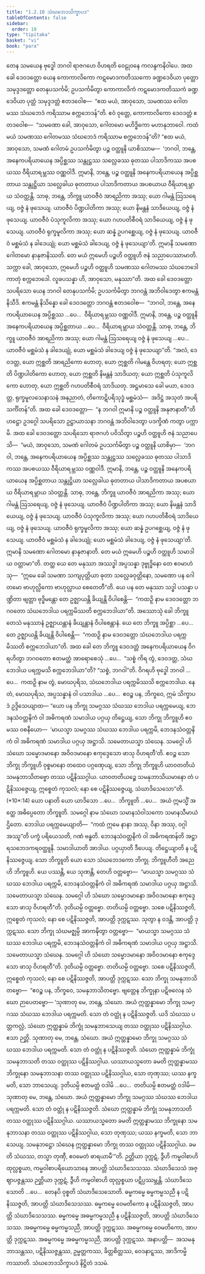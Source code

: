 ```yaml
---
title: "1.2.10 သံဃဘေဒသိက္ခာပဒ"
tableOfContents: false
sidebar:
  order: 10
type: "tipitaka"
basket: "vi"
book: "para"
---
```



<DynamicBreadcrumb />

<Division number="409" book="para" e="ch" v="1" p="263">

<Paragraph number="1673" book="para">
တေန သမယေန ဗုဒ္ဓေါ ဘဂဝါ ရာဇဂဟေ ဝိဟရတိ ဝေဠုဝနေ ကလန္ဒကနိဝါပေ. အထ ခေါ ဒေဝဒတ္တော ယေန ကောကာလိကော ကဋမောဒကတိဿကော ခဏ္ဍဒေဝိယာ ပုတ္တော သမုဒ္ဒဒတ္တော တေနုပသင်္ကမိ; ဥပသင်္ကမိတွာ ကောကာလိကံ ကဋမောဒကတိဿကံ ခဏ္ဍဒေဝိယာ ပုတ္တံ သမုဒ္ဒဒတ္တံ ဧတဒဝေါစ—  “ဧထ မယံ, အာဝုသော, သမဏဿ ဂေါတမဿ သံဃဘေဒံ ကရိဿာမ စက္ကဘေဒန်”တိ. ဧဝံ ဝုတ္တေ, ကောကာလိကော ဒေဝဒတ္တံ ဧတဒဝေါစ—  “သမဏော ခေါ, အာဝုသော, ဂေါတမော မဟိဒ္ဓိကော မဟာနုဘာဝေါ. ကထံ မယံ သမဏဿ ဂေါတမဿ သံဃဘေဒံ ကရိဿာမ စက္ကဘေဒန်”တိ? “ဧထ မယံ, အာဝုသော, သမဏံ ဂေါတမံ ဥပသင်္ကမိတွာ ပဉ္စ ဝတ္ထူနိ ယာစိဿာမ—  ‘ဘဂဝါ, ဘန္တေ, အနေကပရိယာယေန အပ္ပိစ္ဆဿ သန္တုဋ္ဌဿ သလ္လေခဿ ဓုတဿ ပါသာဒိကဿ အပစယဿ ဝီရိယာရမ္ဘဿ ဝဏ္ဏဝါဒီ. ဣမာနိ, ဘန္တေ, ပဉ္စ ဝတ္ထူနိ အနေကပရိယာယေန အပ္ပိစ္ဆတာယ သန္တုဋ္ဌိယာ သလ္လေခါယ ဓုတတာယ ပါသာဒိကတာယ အပစယာယ ဝီရိယာရမ္ဘာယ သံဝတ္တန္တိ. သာဓု, ဘန္တေ, ဘိက္ခူ ယာဝဇီဝံ အာရညိကာ အဿု; ယော ဂါမန္တံ ဩသရေယျ, ဝဇ္ဇံ နံ ဖုသေယျ. ယာဝဇီဝံ ပိဏ္ဍပါတိကာ အဿု; ယော နိမန္တနံ သာဒိယေယျ, ဝဇ္ဇံ နံ ဖုသေယျ. ယာဝဇီဝံ ပံသုကူလိကာ အဿု; ယော ဂဟပတိစီဝရံ သာဒိယေယျ, ဝဇ္ဇံ နံ ဖုသေယျ. ယာဝဇီဝံ ရုက္ခမူလိကာ အဿု; ယော ဆန္နံ ဥပဂစ္ဆေယျ, ဝဇ္ဇံ နံ ဖုသေယျ. ယာဝဇီဝံ မစ္ဆမံသံ န ခါဒေယျုံ; ယော မစ္ဆမံသံ ခါဒေယျ, ဝဇ္ဇံ နံ ဖုသေယျာ’တိ. ဣမာနိ သမဏော ဂေါတမော နာနုဇာနိဿတိ. တေ မယံ ဣမေဟိ ပဉ္စဟိ ဝတ္ထူဟိ ဇနံ သညာပေဿာမာတိ. သက္ကာ ခေါ, အာဝုသော, ဣမေဟိ ပဉ္စဟိ ဝတ္ထူဟိ သမဏဿ ဂေါတမဿ သံဃဘေဒေါ ကာတုံ စက္ကဘေဒေါ. လူခပသန္နာ ဟိ, အာဝုသော, မနုဿာ”တိ.
</Paragraph>

<Paragraph number="1674" book="para">
အထ ခေါ ဒေဝဒတ္တော သပရိသော ယေန ဘဂဝါ တေနုပသင်္ကမိ; ဥပသင်္ကမိတွာ ဘဂဝန္တံ အဘိဝါဒေတွာ ဧကမန္တံ နိသီဒိ. ဧကမန္တံ နိသိန္နော ခေါ ဒေဝဒတ္တော ဘဂဝန္တံ ဧတဒဝေါစ—  “ဘဂဝါ, ဘန္တေ, အနေကပရိယာယေန အပ္ပိစ္ဆဿ …ပေ…  ဝီရိယာရမ္ဘဿ ဝဏ္ဏဝါဒီ. ဣမာနိ, ဘန္တေ, ပဉ္စ ဝတ္ထူနိ အနေကပရိယာယေန အပ္ပိစ္ဆတာယ …ပေ…  ဝီရိယာရမ္ဘာယ သံဝတ္တန္တိ. သာဓု, ဘန္တေ, ဘိက္ခူ ယာဝဇီဝံ အာရညိကာ အဿု; ယော ဂါမန္တံ ဩသရေယျ ဝဇ္ဇံ နံ ဖုသေယျ …ပေ…  ယာဝဇီဝံ မစ္ဆမံသံ န ခါဒေယျုံ, ယော မစ္ဆမံသံ ခါဒေယျ ဝဇ္ဇံ နံ ဖုသေယျာ”တိ. “အလံ, ဒေဝဒတ္တ, ယော ဣစ္ဆတိ အာရညိကော ဟောတု, ယော ဣစ္ဆတိ ဂါမန္တေ ဝိဟရတု; ယော ဣစ္ဆတိ ပိဏ္ဍပါတိကော ဟောတု, ယော ဣစ္ဆတိ နိမန္တနံ သာဒိယတု; ယော ဣစ္ဆတိ ပံသုကူလိကော ဟောတု, ယော ဣစ္ဆတိ ဂဟပတိစီဝရံ သာဒိယတု. အဋ္ဌမာသေ ခေါ မယာ, ဒေဝဒတ္တ, ရုက္ခမူလသေနာသနံ အနုညာတံ, တိကောဋိပရိသုဒ္ဓံ မစ္ဆမံသံ—  အဒိဋ္ဌံ အသုတံ အပရိသင်္ကိတန်”တိ. အထ ခေါ ဒေဝဒတ္တော—  “န ဘဂဝါ ဣမာနိ ပဉ္စ ဝတ္ထူနိ အနုဇာနာတီ”တိ ဟဋ္ဌော ဥဒဂ္ဂေါ သပရိသော ဥဋ္ဌာယာသနာ ဘဂဝန္တံ အဘိဝါဒေတွာ ပဒက္ခိဏံ ကတွာ ပက္ကာမိ.
</Paragraph>

</Division>
<Division number="410" book="para" e="ch" v="1" p="264">

<Paragraph number="1675" book="para">
အထ ခေါ ဒေဝဒတ္တော သပရိသော ရာဇဂဟံ ပဝိသိတွာ ပဉ္စဟိ ဝတ္ထူဟိ ဇနံ သညာပေသိ—  “မယံ, အာဝုသော, သမဏံ ဂေါတမံ ဥပသင်္ကမိတွာ ပဉ္စ ဝတ္ထူနိ ယာစိမှာ—  ‘ဘဂဝါ, ဘန္တေ, အနေကပရိယာယေန အပ္ပိစ္ဆဿ သန္တုဋ္ဌဿ သလ္လေခဿ ဓုတဿ ပါသာဒိကဿ အပစယဿ ဝီရိယာရမ္ဘဿ ဝဏ္ဏဝါဒီ. ဣမာနိ, ဘန္တေ, ပဉ္စ ဝတ္ထူနိ အနေကပရိယာယေန အပ္ပိစ္ဆတာယ သန္တုဋ္ဌိယာ သလ္လေခါယ ဓုတတာယ ပါသာဒိကတာယ အပစယာယ ဝီရိယာရမ္ဘာယ သံဝတ္တန္တိ. သာဓု, ဘန္တေ, ဘိက္ခူ ယာဝဇီဝံ အာရညိကာ အဿု; ယော ဂါမန္တံ ဩသရေယျ, ဝဇ္ဇံ နံ ဖုသေယျ. ယာဝဇီဝံ ပိဏ္ဍပါတိကာ အဿု; ယော နိမန္တနံ သာဒိယေယျ, ဝဇ္ဇံ နံ ဖုသေယျ. ယာဝဇီဝံ ပံသုကူလိကာ အဿု; ယော ဂဟပတိစီဝရံ သာဒိယေယျ, ဝဇ္ဇံ နံ ဖုသေယျ. ယာဝဇီဝံ ရုက္ခမူလိကာ အဿု; ယော ဆန္နံ ဥပဂစ္ဆေယျ, ဝဇ္ဇံ နံ ဖုသေယျ. ယာဝဇီဝံ မစ္ဆမံသံ န ခါဒေယျုံ; ယော မစ္ဆမံသံ ခါဒေယျ, ဝဇ္ဇံ နံ ဖုသေယျာ’တိ. ဣမာနိ သမဏော ဂေါတမော နာနုဇာနာတိ. တေ မယံ ဣမေဟိ ပဉ္စဟိ ဝတ္ထူဟိ သမာဒါယ ဝတ္တာမာ”တိ.
</Paragraph>

<Paragraph number="1676" book="para">
တတ္ထ ယေ တေ မနုဿာ အဿဒ္ဓါ အပ္ပသန္နာ ဒုဗ္ဗုဒ္ဓိနော တေ ဧဝမာဟံသု—  “ဣမေ ခေါ သမဏာ သကျပုတ္တိယာ ဓုတာ သလ္လေခဝုတ္တိနော, သမဏော ပန ဂေါတမော ဗာဟုလ္လိကော ဗာဟုလ္လာယ စေတေတီ”တိ. ယေ ပန တေ မနုဿာ သဒ္ဓါ ပသန္နာ ပဏ္ဍိတာ ဗျတ္တာ ဗုဒ္ဓိမန္တော တေ ဥဇ္ဈာယန္တိ ခိယျန္တိ ဝိပါစေန္တိ—  “ကထဉှိ နာမ ဒေဝဒတ္တော ဘဂဝတော သံဃဘေဒါယ ပရက္ကမိဿတိ စက္ကဘေဒါယာ”တိ.
</Paragraph>

<Paragraph number="1677" book="para">
အဿောသုံ ခေါ ဘိက္ခူ တေသံ မနုဿာနံ ဥဇ္ဈာယန္တာနံ ခိယျန္တာနံ ဝိပါစေန္တာနံ. ယေ တေ ဘိက္ခူ အပ္ပိစ္ဆာ …ပေ…  တေ ဥဇ္ဈာယန္တိ ခိယျန္တိ ဝိပါစေန္တိ—  “ကထဉှိ နာမ ဒေဝဒတ္တော သံဃဘေဒါယ ပရက္ကမိဿတိ စက္ကဘေဒါယာ”တိ.
</Paragraph>

<Paragraph number="1678" book="para">
အထ ခေါ တေ ဘိက္ခူ ဒေဝဒတ္တံ အနေကပရိယာယေန ဝိဂရဟိတွာ ဘဂဝတော ဧတမတ္ထံ အာရောစေသုံ …ပေ…  “သစ္စံ ကိရ တွံ, ဒေဝဒတ္တ, သံဃဘေဒါယ ပရက္ကမသိ စက္ကဘေဒါယာ”တိ? “သစ္စံ, ဘဂဝါ”တိ. ဝိဂရဟိ ဗုဒ္ဓေါ ဘဂဝါ …ပေ…  ကထဉှိ နာမ တွံ, မောဃပုရိသ, သံဃဘေဒါယ ပရက္ကမိဿသိ စက္ကဘေဒါယ. နေတံ, မောဃပုရိသ, အပ္ပသန္နာနံ ဝါ ပသာဒါယ …ပေ…  ဧဝဉ္စ ပန, ဘိက္ခဝေ, ဣမံ သိက္ခာပဒံ ဥဒ္ဒိသေယျာထ—
</Paragraph>

</Division>
<Division number="411" book="para" e="ch" v="1" p="265">

<Paragraph number="1679" book="para">
<Emphasis>“ယော ပန ဘိက္ခု သမဂ္ဂဿ သံဃဿ ဘေဒါယ ပရက္ကမေယျ, ဘေဒနသံဝတ္တနိကံ ဝါ အဓိကရဏံ သမာဒါယ ပဂ္ဂယှ တိဋ္ဌေယျ, သော ဘိက္ခု ဘိက္ခူဟိ ဧဝမဿ ဝစနီယော—  ‘မာယသ္မာ သမဂ္ဂဿ သံဃဿ ဘေဒါယ ပရက္ကမိ, ဘေဒနသံဝတ္တနိကံ ဝါ အဓိကရဏံ သမာဒါယ ပဂ္ဂယှ အဋ္ဌာသိ. သမေတာယသ္မာ သံဃေန. သမဂ္ဂေါ ဟိ သံဃော သမ္မောဒမာနော အဝိဝဒမာနော ဧကုဒ္ဒေသော ဖာသု ဝိဟရတီ’တိ. ဧဝဉ္စ သော ဘိက္ခု ဘိက္ခူဟိ ဝုစ္စမာနော တထေဝ ပဂ္ဂဏှေယျ, သော ဘိက္ခု ဘိက္ခူဟိ ယာဝတတိယံ သမနုဘာသိတဗ္ဗော တဿ ပဋိနိဿဂ္ဂါယ. ယာဝတတိယဉ္စေ သမနုဘာသိယမာနော တံ ပဋိနိဿဇ္ဇေယျ, ဣစ္စေတံ ကုသလံ; နော စေ ပဋိနိဿဇ္ဇေယျ, သံဃာဒိသေသော”</Emphasis>တိ. (*10*:<Emphasis>14</Emphasis>)
</Paragraph>

</Division>
<Division number="412" book="para" e="ch" v="1" p="265">

<Paragraph number="1680" book="para">
<Emphasis>ယော ပနာ</Emphasis>တိ ယော ယာဒိသော …ပေ…  <Emphasis>ဘိက္ခူ</Emphasis>တိ …ပေ…  အယံ ဣမသ္မိံ အတ္ထေ အဓိပ္ပေတော ဘိက္ခူတိ.
</Paragraph>

<Paragraph number="1681" book="para">
<Emphasis>သမဂ္ဂေါ</Emphasis> နာမ <Emphasis>သံဃော</Emphasis> သမာနသံဝါသကော သမာနသီမာယံ ဌိတော.
</Paragraph>

<Paragraph number="1682" book="para">
<Emphasis>ဘေဒါယ ပရက္ကမေယျာ</Emphasis>တိ—  “ကထံ ဣမေ နာနာ အဿု, ဝိနာ အဿု, ဝဂ္ဂါ အဿူ”တိ ပက္ခံ ပရိယေသတိ, ဂဏံ ဗန္ဓတိ.
</Paragraph>

<Paragraph number="1683" book="para">
<Emphasis>ဘေဒနသံဝတ္တနိကံ ဝါ အဓိကရဏန်</Emphasis>တိ အဋ္ဌာရသဘေဒကရဝတ္ထူနိ.
</Paragraph>

<Paragraph number="1684" book="para">
<Emphasis>သမာဒါယာ</Emphasis>တိ အာဒါယ.
</Paragraph>

<Paragraph number="1685" book="para">
<Emphasis>ပဂ္ဂယှာ</Emphasis>တိ ဒီပေယျ.
</Paragraph>

<Paragraph number="1686" book="para">
<Emphasis>တိဋ္ဌေယျာ</Emphasis>တိ န ပဋိနိဿဇ္ဇေယျ.
</Paragraph>

<Paragraph number="1687" book="para">
<Emphasis>သော ဘိက္ခူ</Emphasis>တိ ယော သော သံဃဘေဒကော ဘိက္ခု.
</Paragraph>

<Paragraph number="1688" book="para">
<Emphasis>ဘိက္ခူဟီ</Emphasis>တိ အညေဟိ ဘိက္ခူဟိ.
</Paragraph>

<Paragraph number="1689" book="para">
ယေ ပဿန္တိ, ယေ သုဏန္တိ, တေဟိ ဝတ္တဗ္ဗော—  “မာယသ္မာ သမဂ္ဂဿ သံဃဿ ဘေဒါယ ပရက္ကမိ, ဘေဒနသံဝတ္တနိကံ ဝါ အဓိကရဏံ သမာဒါယ ပဂ္ဂယှ အဋ္ဌာသိ. သမေတာယသ္မာ သံဃေန. သမဂ္ဂေါ ဟိ သံဃော သမ္မောဒမာနော အဝိဝဒမာနော ဧကုဒ္ဒေသော ဖာသု ဝိဟရတီ”တိ. ဒုတိယမ္ပိ ဝတ္တဗ္ဗော. တတိယမ္ပိ ဝတ္တဗ္ဗော. သစေ ပဋိနိဿဇ္ဇတိ, ဣစ္စေတံ ကုသလံ; နော စေ ပဋိနိဿဇ္ဇတိ, အာပတ္တိ ဒုက္ကဋဿ. သုတွာ န ဝဒန္တိ, အာပတ္တိ ဒုက္ကဋဿ. သော ဘိက္ခု သံဃမဇ္ဈမ္ပိ အာကဍ္ဎိတွာ ဝတ္တဗ္ဗော—  “မာယသ္မာ သမဂ္ဂဿ သံဃဿ ဘေဒါယ ပရက္ကမိ, ဘေဒနသံဝတ္တနိကံ ဝါ အဓိကရဏံ သမာဒါယ ပဂ္ဂယှ အဋ္ဌာသိ. သမေတာယသ္မာ သံဃေန. သမဂ္ဂေါ ဟိ သံဃော သမ္မောဒမာနော အဝိဝဒမာနော ဧကုဒ္ဒေသော ဖာသု ဝိဟရတီ”တိ. ဒုတိယမ္ပိ ဝတ္တဗ္ဗော. တတိယမ္ပိ ဝတ္တဗ္ဗော. သစေ ပဋိနိဿဇ္ဇတိ, ဣစ္စေတံ ကုသလံ; နော စေ ပဋိနိဿဇ္ဇတိ, အာပတ္တိ ဒုက္ကဋဿ. သော ဘိက္ခု သမနုဘာသိတဗ္ဗော—  “ဧဝဉ္စ ပန, ဘိက္ခဝေ, သမနုဘာသိတဗ္ဗော. ဗျတ္တေန ဘိက္ခုနာ ပဋိဗလေန သံဃော ဉာပေတဗ္ဗော—
</Paragraph>

</Division>
<Division number="413" book="para" e="ch" v="1" p="266">

<Paragraph number="1690" book="para">
‘သုဏာတု မေ, ဘန္တေ, သံဃော. အယံ ဣတ္ထန္နာမော ဘိက္ခု သမဂ္ဂဿ သံဃဿ ဘေဒါယ ပရက္ကမတိ. သော တံ ဝတ္ထုံ န ပဋိနိဿဇ္ဇတိ. ယဒိ သံဃဿ ပတ္တကလ္လံ, သံဃော ဣတ္ထန္နာမံ ဘိက္ခုံ သမနုဘာသေယျ တဿ ဝတ္ထုဿ ပဋိနိဿဂ္ဂါယ. ဧသာ ဉတ္တိ.
</Paragraph>

<Paragraph number="1691" book="para">
သုဏာတု မေ, ဘန္တေ, သံဃော. အယံ ဣတ္ထန္နာမော ဘိက္ခု သမဂ္ဂဿ သံဃဿ ဘေဒါယ ပရက္ကမတိ. သော တံ ဝတ္ထုံ န ပဋိနိဿဇ္ဇတိ. သံဃော ဣတ္ထန္နာမံ ဘိက္ခုံ သမနုဘာသတိ တဿ ဝတ္ထုဿ ပဋိနိဿဂ္ဂါယ. ယဿာယသ္မတော ခမတိ ဣတ္ထန္နာမဿ ဘိက္ခုနော သမနုဘာသနာ တဿ ဝတ္ထုဿ ပဋိနိဿဂ္ဂါယ, သော တုဏှဿ; ယဿ နက္ခမတိ, သော ဘာသေယျ.
</Paragraph>

<Paragraph number="1692" book="para">
ဒုတိယမ္ပိ ဧတမတ္ထံ ဝဒါမိ …ပေ…  တတိယမ္ပိ ဧတမတ္ထံ ဝဒါမိ—  သုဏာတု မေ, ဘန္တေ, သံဃော. အယံ ဣတ္ထန္နာမော ဘိက္ခု သမဂ္ဂဿ သံဃဿ ဘေဒါယ ပရက္ကမတိ. သော တံ ဝတ္ထုံ န ပဋိနိဿဇ္ဇတိ. သံဃော ဣတ္ထန္နာမံ ဘိက္ခုံ သမနုဘာသတိ တဿ ဝတ္ထုဿ ပဋိနိဿဂ္ဂါယ. ယဿာယသ္မတော ခမတိ ဣတ္ထန္နာမဿ ဘိက္ခုနော သမနုဘာသနာ တဿ ဝတ္ထုဿ ပဋိနိဿဂ္ဂါယ, သော တုဏှဿ; ယဿ နက္ခမတိ, သော ဘာသေယျ.
</Paragraph>

<Paragraph number="1693" book="para">
သမနုဘဋ္ဌော သံဃေန ဣတ္ထန္နာမော ဘိက္ခု တဿ ဝတ္ထုဿ ပဋိနိဿဂ္ဂါယ. ခမတိ သံဃဿ, တသ္မာ တုဏှီ, ဧဝမေတံ ဓာရယာမီ’”တိ.
</Paragraph>

</Division>
<Division number="414" book="para" e="ch" v="1" p="267">

<Paragraph number="1694" book="para">
ဉတ္တိယာ ဒုက္ကဋံ, ဒွီဟိ ကမ္မဝါစာဟိ ထုလ္လစ္စယာ, ကမ္မဝါစာပရိယောသာနေ အာပတ္တိ သံဃာဒိသေသဿ. သံဃာဒိသေသံ အဇ္ဈာပဇ္ဇန္တဿ ဉတ္တိယာ ဒုက္ကဋံ, ဒွီဟိ ကမ္မဝါစာဟိ ထုလ္လစ္စယာ ပဋိပ္ပဿမ္ဘန္တိ.
</Paragraph>

<Paragraph number="1695" book="para">
<Emphasis>သံဃာဒိသေသော</Emphasis>တိ …ပေ…  တေနပိ ဝုစ္စတိ သံဃာဒိသေသောတိ.
</Paragraph>

</Division>
<Division number="415" book="para" e="ch" v="1" p="267">

<Paragraph number="1696" book="para">
ဓမ္မကမ္မေ ဓမ္မကမ္မသညီ န ပဋိနိဿဇ္ဇတိ, အာပတ္တိ သံဃာဒိသေသဿ.
</Paragraph>

<Paragraph number="1697" book="para">
ဓမ္မကမ္မေ ဝေမတိကော န ပဋိနိဿဇ္ဇတိ, အာပတ္တိ သံဃာဒိသေသဿ.
</Paragraph>

<Paragraph number="1698" book="para">
ဓမ္မကမ္မေ အဓမ္မကမ္မသညီ န ပဋိနိဿဇ္ဇတိ, အာပတ္တိ သံဃာဒိသေသဿ.
</Paragraph>

<Paragraph number="1699" book="para">
အဓမ္မကမ္မေ ဓမ္မကမ္မသညီ, အာပတ္တိ ဒုက္ကဋဿ.
</Paragraph>

<Paragraph number="1700" book="para">
အဓမ္မကမ္မေ ဝေမတိကော, အာပတ္တိ ဒုက္ကဋဿ.
</Paragraph>

<Paragraph number="1701" book="para">
အဓမ္မကမ္မေ အဓမ္မကမ္မသညီ, အာပတ္တိ ဒုက္ကဋဿ.
</Paragraph>

</Division>
<Division number="416" book="para" e="ch" v="1" p="267">

<Paragraph number="1702" book="para">
အနာပတ္တိ—  အသမနုဘာသန္တဿ, ပဋိနိဿဇ္ဇန္တဿ, ဥမ္မတ္တကဿ, ခိတ္တစိတ္တဿ, ဝေဒနာဋ္ဋဿ, အာဒိကမ္မိကဿာတိ.

</Paragraph>
</Division>

<Paragraph number="1703" type="center" book="para">
သံဃဘေဒသိက္ခာပဒံ နိဋ္ဌိတံ ဒသမံ.
</Paragraph>